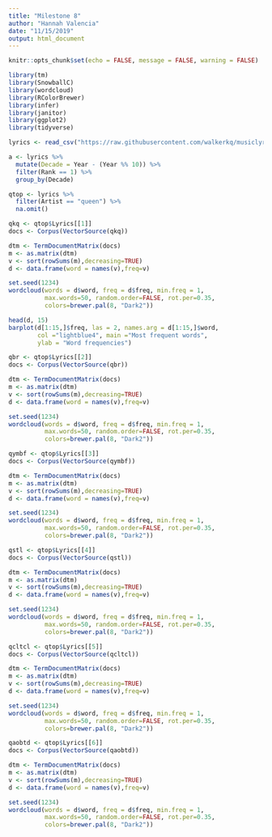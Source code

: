 ```yaml
---
title: "Milestone 8"
author: "Hannah Valencia"
date: "11/15/2019"
output: html_document
---
```


```r
knitr::opts_chunk$set(echo = FALSE, message = FALSE, warning = FALSE)

library(tm)
library(SnowballC)
library(wordcloud)
library(RColorBrewer)
library(infer)
library(janitor)
library(ggplot2)
library(tidyverse)
```


```r
lyrics <- read_csv("https://raw.githubusercontent.com/walkerkq/musiclyrics/master/billboard_lyrics_1964-2015.csv")
```

```r
a <- lyrics %>%
  mutate(Decade = Year - (Year %% 10)) %>%
  filter(Rank == 1) %>%
  group_by(Decade)
```

```r
qtop <- lyrics %>%
  filter(Artist == "queen") %>%
  na.omit()
```

```r
qkq <- qtop$Lyrics[[1]]
docs <- Corpus(VectorSource(qkq))

dtm <- TermDocumentMatrix(docs)
m <- as.matrix(dtm)
v <- sort(rowSums(m),decreasing=TRUE)
d <- data.frame(word = names(v),freq=v)

set.seed(1234)
wordcloud(words = d$word, freq = d$freq, min.freq = 1,
          max.words=50, random.order=FALSE, rot.per=0.35, 
          colors=brewer.pal(8, "Dark2"))
```
```r
head(d, 15)
barplot(d[1:15,]$freq, las = 2, names.arg = d[1:15,]$word,
        col ="lightblue4", main ="Most frequent words",
        ylab = "Word frequencies")
```


```r
qbr <- qtop$Lyrics[[2]]
docs <- Corpus(VectorSource(qbr))

dtm <- TermDocumentMatrix(docs)
m <- as.matrix(dtm)
v <- sort(rowSums(m),decreasing=TRUE)
d <- data.frame(word = names(v),freq=v)

set.seed(1234)
wordcloud(words = d$word, freq = d$freq, min.freq = 1,
          max.words=50, random.order=FALSE, rot.per=0.35, 
          colors=brewer.pal(8, "Dark2"))
```

```r
qymbf <- qtop$Lyrics[[3]]
docs <- Corpus(VectorSource(qymbf))

dtm <- TermDocumentMatrix(docs)
m <- as.matrix(dtm)
v <- sort(rowSums(m),decreasing=TRUE)
d <- data.frame(word = names(v),freq=v)

set.seed(1234)
wordcloud(words = d$word, freq = d$freq, min.freq = 1,
          max.words=50, random.order=FALSE, rot.per=0.35, 
          colors=brewer.pal(8, "Dark2"))
```
```r
qstl <- qtop$Lyrics[[4]]
docs <- Corpus(VectorSource(qstl))

dtm <- TermDocumentMatrix(docs)
m <- as.matrix(dtm)
v <- sort(rowSums(m),decreasing=TRUE)
d <- data.frame(word = names(v),freq=v)

set.seed(1234)
wordcloud(words = d$word, freq = d$freq, min.freq = 1,
          max.words=50, random.order=FALSE, rot.per=0.35, 
          colors=brewer.pal(8, "Dark2"))
```

```r
qcltcl <- qtop$Lyrics[[5]]
docs <- Corpus(VectorSource(qcltcl))

dtm <- TermDocumentMatrix(docs)
m <- as.matrix(dtm)
v <- sort(rowSums(m),decreasing=TRUE)
d <- data.frame(word = names(v),freq=v)

set.seed(1234)
wordcloud(words = d$word, freq = d$freq, min.freq = 1,
          max.words=50, random.order=FALSE, rot.per=0.35, 
          colors=brewer.pal(8, "Dark2"))
```
```r
qaobtd <- qtop$Lyrics[[6]]
docs <- Corpus(VectorSource(qaobtd))

dtm <- TermDocumentMatrix(docs)
m <- as.matrix(dtm)
v <- sort(rowSums(m),decreasing=TRUE)
d <- data.frame(word = names(v),freq=v)

set.seed(1234)
wordcloud(words = d$word, freq = d$freq, min.freq = 1,
          max.words=50, random.order=FALSE, rot.per=0.35, 
          colors=brewer.pal(8, "Dark2"))
```














